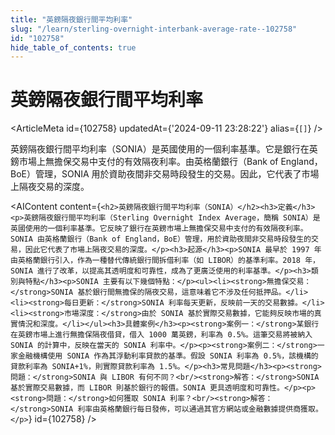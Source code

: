 ```yaml
---
title: "英鎊隔夜銀行間平均利率"
slug: "/learn/sterling-overnight-interbank-average-rate--102758"
id: "102758"
hide_table_of_contents: true
---
```



# 英鎊隔夜銀行間平均利率

<ArticleMeta id={102758} updatedAt={'2024-09-11 23:28:22'} alias={`[]`} />
<div className='border-solid border-b border-t-0 my-4 border-[var(--ifm-color-gray-300)]' />

英鎊隔夜銀行間平均利率（SONIA）是英國使用的一個利率基準。它是銀行在英鎊市場上無擔保交易中支付的有效隔夜利率。由英格蘭銀行（Bank of England，BoE）管理，SONIA 用於資助夜間非交易時段發生的交易。因此，它代表了市場上隔夜交易的深度。

<AIContent content={`<h2>英鎊隔夜銀行間平均利率（SONIA）</h2><h3>定義</h3><p>英鎊隔夜銀行間平均利率（Sterling Overnight Index Average，簡稱 SONIA）是英國使用的一個利率基準。它反映了銀行在英鎊市場上無擔保交易中支付的有效隔夜利率。SONIA 由英格蘭銀行（Bank of England，BoE）管理，用於資助夜間非交易時段發生的交易，因此它代表了市場上隔夜交易的深度。</p><h3>起源</h3><p>SONIA 最早於 1997 年由英格蘭銀行引入，作為一種替代傳統銀行間拆借利率（如 LIBOR）的基準利率。2018 年，SONIA 進行了改革，以提高其透明度和可靠性，成為了更廣泛使用的利率基準。</p><h3>類別與特點</h3><p>SONIA 主要有以下幾個特點：</p><ul><li><strong>無擔保交易：</strong>SONIA 基於銀行間無擔保的隔夜交易，這意味着它不涉及任何抵押品。</li><li><strong>每日更新：</strong>SONIA 利率每天更新，反映前一天的交易數據。</li><li><strong>市場深度：</strong>由於 SONIA 基於實際交易數據，它能夠反映市場的真實情況和深度。</li></ul><h3>具體案例</h3><p><strong>案例一：</strong>某銀行在英鎊市場上進行無擔保隔夜借貸，借入 1000 萬英鎊，利率為 0.5%。這筆交易將被納入 SONIA 的計算中，反映在當天的 SONIA 利率中。</p><p><strong>案例二：</strong>一家金融機構使用 SONIA 作為其浮動利率貸款的基準。假設 SONIA 利率為 0.5%，該機構的貸款利率為 SONIA+1%，則實際貸款利率為 1.5%。</p><h3>常見問題</h3><p><strong>問題：</strong>SONIA 與 LIBOR 有何不同？<br/><strong>解答：</strong>SONIA 基於實際交易數據，而 LIBOR 則基於銀行的報價。SONIA 更具透明度和可靠性。</p><p><strong>問題：</strong>如何獲取 SONIA 利率？<br/><strong>解答：</strong>SONIA 利率由英格蘭銀行每日發佈，可以通過其官方網站或金融數據提供商獲取。</p>`} id={102758} />
